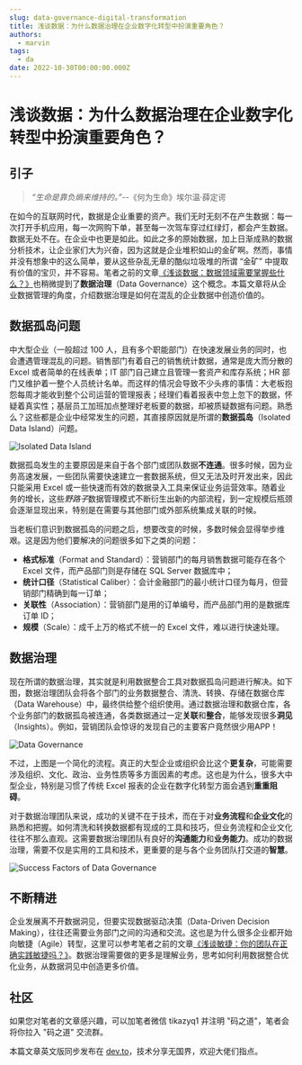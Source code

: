 ```yaml
---
slug: data-governance-digital-transformation
title: 浅谈数据：为什么数据治理在企业数字化转型中扮演重要角色？
authors:
  - marvin
tags:
  - da
date: 2022-10-30T00:00:00.000Z
---
```



# 浅谈数据：为什么数据治理在企业数字化转型中扮演重要角色？

## 引子

> *“生命是靠负熵来维持的。”*--《何为生命》埃尔温·薛定谔

在如今的互联网时代，数据是企业重要的资产。我们无时无刻不在产生数据：每一次打开手机应用，每一次网购下单，甚至每一次驾车穿过红绿灯，都会产生数据。数据无处不在。在企业中也更是如此。如此之多的原始数据，加上日渐成熟的数据分析技术，让企业家们大为兴奋，因为这就是企业堆积如山的金矿啊。然而，事情并没有想象中的这么简单，要从这些杂乱无章的酷似垃圾堆的所谓 “金矿” 中提取有价值的宝贝，并不容易。笔者之前的文章[《浅谈数据：数据领域需要掌握些什么？》](https://mp.weixin.qq.com/s?__biz=Mzg5NTU2MzA5MQ==&mid=2247484255&idx=1&sn=97c146a64e1f2fa79fdfd7b4cf3ff1c9&chksm=c00f2763f778ae7529ce7cfcb3c7466eaab6ad9627f0461d4764cac619462486c4d4ee56af8e&token=1187368303&lang=zh_CN#rd)也稍微提到了**数据治理**（Data Governance）这个概念。本篇文章将从企业数据管理的角度，介绍数据治理是如何在混乱的企业数据中创造价值的。

## 数据孤岛问题

中大型企业（一般超过 100 人，且有多个职能部门）在快速发展业务的同时，也会遭遇管理混乱的问题。销售部门有着自己的销售统计数据，通常是庞大而分散的 Excel 或者简单的在线表单；IT 部门自己建立且管理一套资产和库存系统；HR 部门又维护着一整个人员统计名单。而这样的情况会导致不少头疼的事情：大老板抱怨每周才能收到整个公司运营的管理报表；经理们看着报表中忽上忽下的数据，怀疑着真实性；基层员工加班加点整理好老板要的数据，却被质疑数据有问题。熟悉么？这些都是企业中经常发生的问题，其直接原因就是所谓的**数据孤岛**（Isolated Data Island）问题。

![Isolated Data Island](https://codao.crawlab.cn/images/2022-10-30-020740.png)

<!--truncate-->
数据孤岛发生的主要原因是来自于各个部门或团队数据**不连通**。很多时候，因为业务高速发展，一些团队需要快速建立一套数据系统，但又无法及时开发出来，因此只能采用 Excel 或一些快速而有效的数据录入工具来保证业务运营效率。随着业务的增长，这些*野路子*数据管理模式不断衍生出新的内部流程，到一定规模后瓶颈会逐渐显现出来，特别是在需要与其他部门或外部系统集成关联的时候。

当老板们意识到数据孤岛的问题之后，想要改变的时候，多数时候会显得举步维艰。这是因为他们要解决的问题很多如下之类的问题：

- **格式标准**（Format and Standard）：营销部门的每月销售数据可能存在各个 Excel 文件，而产品部门则是存储在 SQL Server 数据库中；
- **统计口径**（Statistical Caliber）：会计金融部门的最小统计口径为每月，但营销部门精确到每一订单；
- **关联性**（Association）：营销部门是用的订单编号，而产品部门用的是数据库订单 ID；
- **规模**（Scale）：成千上万的格式不统一的 Excel 文件，难以进行快速处理。

## 数据治理

现在所谓的数据治理，其实就是利用数据整合工具对数据孤岛问题进行解决。如下图，数据治理团队会将各个部门的业务数据整合、清洗、转换、存储在数据仓库（Data Warehouse）中，最终供给整个组织使用。通过数据治理和数据仓库，各个业务部门的数据孤岛被连通，各类数据通过一定**关联**和**整合**，能够发现很多**洞见**（Insights）。例如，营销团队会惊讶的发现自己的主要客户竟然很少用APP！

![Data Governance](https://codao.crawlab.cn/images/2022-10-30-021016.png)

不过，上图是一个简化的流程。真正的大型企业或组织会比这个**更复杂**，可能需要涉及组织、文化、政治、业务性质等多方面因素的考虑。这也是为什么，很多大中型企业，特别是习惯了传统 Excel 报表的企业在数字化转型方面会遇到**重重阻碍**。

对于数据治理团队来说，成功的关键不在于技术，而在于对**业务流程**和**企业文化**的熟悉和把握。如何清洗和转换数据都有现成的工具和技巧，但业务流程和企业文化往往不那么直观。这需要数据治理团队有良好的**沟通能力**和**业务能力**。成功的数据治理，需要不仅是实用的工具和技术，更重要的是与各个业务团队打交道的**智慧**。

![Success Factors of Data Governance](https://codao.crawlab.cn/images/2022-10-30-022149.png)

## 不断精进

企业发展离不开数据洞见，但要实现数据驱动决策（Data-Driven Decision Making），往往还需要业务部门之间的沟通和交流。这也是为什么很多企业都开始向敏捷（Agile）转型，这里可以参考笔者之前的文章[《浅谈敏捷：你的团队在正确实践敏捷吗？》](https://mp.weixin.qq.com/s?__biz=Mzg5NTU2MzA5MQ==&mid=2247484215&idx=1&sn=a6c55407ceb57245878a513a3382eed7&chksm=c00f270bf778ae1d282c88f84f02a851832364ddd89778cc25b0d1b2db37fecfebb3f83cc63d&token=1187368303&lang=zh_CN#rd)。数据治理需要做的更多是理解业务，思考如何利用数据整合优化业务，从数据洞见中创造更多价值。

## 社区

如果您对笔者的文章感兴趣，可以加笔者微信 tikazyq1 并注明 "码之道"，笔者会将你拉入 "码之道" 交流群。

本篇文章英文版同步发布在 [dev.to](https://dev.to/tikazyq/talking-data-why-data-governance-is-so-important-in-digital-transformation-35mj)，技术分享无国界，欢迎大佬们指点。
